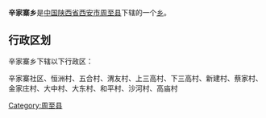 {{中国乡级行政区
|行政区全称 = 辛家寨乡
|景观照片文件名 = 
|景观照片描述 = 
|汉语拼音 =
|其他语言 = 
|其他语言名称 = 
|位置图文件名 = 
|位置图描述 = 
|自定义图片=
|上级行政区 = [[陕西省|陕西省]][[西安市|西安市]][[周至县|周至县]]
|行政区类别 = [[乡级行政区|乡]]
|行政区划代码 = 
|行政区划 = 
|村委会 = 
|居委会 = 
|建置时间 = 
|领导职位 = 
|领导名称 = 
|政府驻地 = 
|毗邻 = 
|地理坐标 = 
|总面积 = 
|总人口 = 
|户籍人口 = 
|户籍人口年份 = 
|常住人口 = 
|常住人口年份 = 
|人口密度 = 
|GDP = 
|邮政编码 = 
|电话区号 = 
|官方网站 = 
|网站名称 = 
}}
'''辛家寨乡'''是[[中华人民共和国|中国]][[陕西省|陕西省]][[西安市|西安市]][[周至县|周至县]]下辖的一个[[乡级行政区|乡]]。

== 行政区划 ==
辛家寨乡下辖以下行政区：

辛家寨社区、恒洲村、五合村、渭友村、上三高村、下三高村、新建村、蔡家村、金家庄村、大中村、大东村、和平村、沙河村、高庙村

{{陕西小作品}}
{{周至县行政区划}}

[[Category:周至县|Category:周至县]]